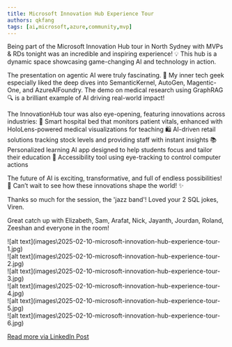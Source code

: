 ```yaml
---
title: Microsoft Innovation Hub Experience Tour
authors: qkfang
tags: [ai,microsoft,azure,community,mvp]
---
```



Being part of the Microsoft Innovation Hub tour in North Sydney with MVPs & RDs tonight was an incredible and inspiring experience! 💡 This hub is a dynamic space showcasing game-changing AI and technology in action. 

The presentation on agentic AI were truly fascinating. 🤖 My inner tech geek especially liked the deep dives into SemanticKernel, AutoGen, Magentic-One, and AzureAIFoundry. The demo on medical research using GraphRAG 🔍 is a brilliant example of AI driving real-world impact!

The InnovationHub tour was also eye-opening, featuring innovations across industries:
🏥 Smart hospital bed that monitors patient vitals, enhanced with HoloLens-powered medical visualizations for teaching
🛍️ AI-driven retail solutions tracking stock levels and providing staff with instant insights
📚 Personalized learning AI app designed to help students focus and tailor their education
👀 Accessibility tool using eye-tracking to control computer actions

The future of AI is exciting, transformative, and full of endless possibilities! 🚀 Can’t wait to see how these innovations shape the world! ✨

Thanks so much for the session, the 'jazz band'! Loved your 2 SQL jokes, Viren.

Great catch up with Elizabeth, Sam, Arafat, Nick, Jayanth, Jourdan, Roland, Zeeshan and everyone in the room!

<div className="img-grid">
  <div className="img-item">
    ![alt text](images\2025-02-10-microsoft-innovation-hub-experience-tour-1.jpg)
  </div>
  <div className="img-item">
    ![alt text](images\2025-02-10-microsoft-innovation-hub-experience-tour-2.jpg)
  </div>
  <div className="img-item">
    ![alt text](images\2025-02-10-microsoft-innovation-hub-experience-tour-3.jpg)
  </div>
  <div className="img-item">
    ![alt text](images\2025-02-10-microsoft-innovation-hub-experience-tour-4.jpg)
  </div>
  <div className="img-item">
    ![alt text](images\2025-02-10-microsoft-innovation-hub-experience-tour-5.jpg)
  </div>
  <div className="img-item">
    ![alt text](images\2025-02-10-microsoft-innovation-hub-experience-tour-6.jpg)
  </div>
</div>

<a href="https://www.linkedin.com/posts/qkfang_semantickernel-autogen-magentic-activity-7294690617727586304-7G8G" target="_blank">Read more via LinkedIn Post</a>